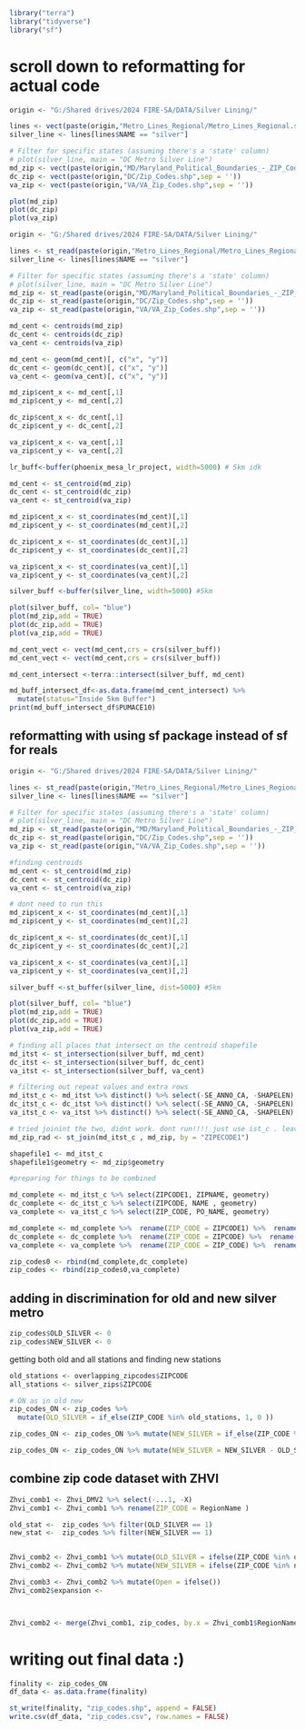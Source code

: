 ```r
library("terra")
library("tidyverse")
library("sf")
```

# scroll down to reformatting for actual code

```r
origin <- "G:/Shared drives/2024 FIRE-SA/DATA/Silver Lining/"

lines <- vect(paste(origin,"Metro_Lines_Regional/Metro_Lines_Regional.shp",sep = ''))
silver_line <- lines[lines$NAME == "silver"]

# Filter for specific states (assuming there's a 'state' column)
# plot(silver_line, main = "DC Metro Silver Line")
md_zip <- vect(paste(origin,"MD/Maryland_Political_Boundaries_-_ZIP_Codes_-_5_Digit.shp",sep = ''))
dc_zip <- vect(paste(origin,"DC/Zip_Codes.shp",sep = ''))
va_zip <- vect(paste(origin,"VA/VA_Zip_Codes.shp",sep = ''))
```

```r
plot(md_zip)
plot(dc_zip)
plot(va_zip)
```

```r
origin <- "G:/Shared drives/2024 FIRE-SA/DATA/Silver Lining/"

lines <- st_read(paste(origin,"Metro_Lines_Regional/Metro_Lines_Regional.shp",sep = ''))
silver_line <- lines[lines$NAME == "silver"]

# Filter for specific states (assuming there's a 'state' column)
# plot(silver_line, main = "DC Metro Silver Line")
md_zip <- st_read(paste(origin,"MD/Maryland_Political_Boundaries_-_ZIP_Codes_-_5_Digit.shp",sep = ''))
dc_zip <- st_read(paste(origin,"DC/Zip_Codes.shp",sep = ''))
va_zip <- st_read(paste(origin,"VA/VA_Zip_Codes.shp",sep = ''))
```

```r
md_cent <- centroids(md_zip)
dc_cent <- centroids(dc_zip)
va_cent <- centroids(va_zip)

md_cent <- geom(md_cent)[, c("x", "y")]
dc_cent <- geom(dc_cent)[, c("x", "y")]
va_cent <- geom(va_cent)[, c("x", "y")]

md_zip$cent_x <- md_cent[,1]
md_zip$cent_y <- md_cent[,2]

dc_zip$cent_x <- dc_cent[,1]
dc_zip$cent_y <- dc_cent[,2]

va_zip$cent_x <- va_cent[,1]
va_zip$cent_y <- va_cent[,2]
```

```r
lr_buff<-buffer(phoenix_mesa_lr_project, width=5000) # 5km idk
```

```r
md_cent <- st_centroid(md_zip)
dc_cent <- st_centroid(dc_zip)
va_cent <- st_centroid(va_zip)
```

```r
md_zip$cent_x <- st_coordinates(md_cent)[,1]
md_zip$cent_y <- st_coordinates(md_cent)[,2]

dc_zip$cent_x <- st_coordinates(dc_cent)[,1]
dc_zip$cent_y <- st_coordinates(dc_cent)[,2]

va_zip$cent_x <- st_coordinates(va_cent)[,1]
va_zip$cent_y <- st_coordinates(va_cent)[,2]
```

```r
silver_buff <-buffer(silver_line, width=5000) #5km
```

```r
plot(silver_buff, col= "blue")
plot(md_zip,add = TRUE)
plot(dc_zip,add = TRUE)
plot(va_zip,add = TRUE)
```

```r
md_cent_vect <- vect(md_cent,crs = crs(silver_buff))
md_cent_vect <- vect(md_cent,crs = crs(silver_buff))

md_cent_intersect <-terra::intersect(silver_buff, md_cent)

md_buff_intersect_df<-as.data.frame(md_cent_intersect) %>%
  mutate(status="Inside 5km Buffer")
print(md_buff_intersect_df$PUMACE10)
```

## reformatting with using sf package instead of sf for reals

```r
origin <- "G:/Shared drives/2024 FIRE-SA/DATA/Silver Lining/"

lines <- st_read(paste(origin,"Metro_Lines_Regional/Metro_Lines_Regional.shp",sep = ''))
silver_line <- lines[lines$NAME == "silver"]

# Filter for specific states (assuming there's a 'state' column)
# plot(silver_line, main = "DC Metro Silver Line")
md_zip <- st_read(paste(origin,"MD/Maryland_Political_Boundaries_-_ZIP_Codes_-_5_Digit.shp",sep = ''))
dc_zip <- st_read(paste(origin,"DC/Zip_Codes.shp",sep = ''))
va_zip <- st_read(paste(origin,"VA/VA_Zip_Codes.shp",sep = ''))
```

```r
#finding centroids
md_cent <- st_centroid(md_zip)
dc_cent <- st_centroid(dc_zip)
va_cent <- st_centroid(va_zip)
```

```r
# dont need to run this
md_zip$cent_x <- st_coordinates(md_cent)[,1]
md_zip$cent_y <- st_coordinates(md_cent)[,2]

dc_zip$cent_x <- st_coordinates(dc_cent)[,1]
dc_zip$cent_y <- st_coordinates(dc_cent)[,2]

va_zip$cent_x <- st_coordinates(va_cent)[,1]
va_zip$cent_y <- st_coordinates(va_cent)[,2]
```

```r
silver_buff <-st_buffer(silver_line, dist=5000) #5km
```

```r
plot(silver_buff, col= "blue")
plot(md_zip,add = TRUE)
plot(dc_zip,add = TRUE)
plot(va_zip,add = TRUE)
```

```r
# finding all places that intersect on the centroid shapefile 
md_itst <- st_intersection(silver_buff, md_cent)
dc_itst <- st_intersection(silver_buff, dc_cent)
va_itst <- st_intersection(silver_buff, va_cent)
```

```r
# filtering out repeat values and extra rows
md_itst_c <- md_itst %>% distinct() %>% select(-SE_ANNO_CA, -SHAPELEN)
dc_itst_c <- dc_itst %>% distinct() %>% select(-SE_ANNO_CA, -SHAPELEN)
va_itst_c <- va_itst %>% distinct() %>% select(-SE_ANNO_CA, -SHAPELEN)
```

```r
# tried joinint the two, didnt work. dont run!!!! just use ist_c . leave data as a centroid.
md_zip_rad <- st_join(md_itst_c , md_zip, by = "ZIPECODE1")

shapefile1 <- md_itst_c
shapefile1$geometry <- md_zip$geometry
```

```r
#preparing for things to be combined

md_complete <- md_itst_c %>% select(ZIPCODE1, ZIPNAME, geometry)
dc_complete <- dc_itst_c %>% select(ZIPCODE, NAME , geometry)
va_complete <- va_itst_c %>% select(ZIP_CODE, PO_NAME, geometry)
```

```r
md_complete <- md_complete %>%  rename(ZIP_CODE = ZIPCODE1) %>%  rename(ZIPNAME = ZIPNAME) 
dc_complete <- dc_complete %>%  rename(ZIP_CODE = ZIPCODE) %>%  rename(ZIPNAME = NAME) 
va_complete <- va_complete %>%  rename(ZIP_CODE = ZIP_CODE) %>%  rename(ZIPNAME = PO_NAME) 
```

```r
zip_codes0 <- rbind(md_complete,dc_complete)
zip_codes <- rbind(zip_codes0,va_complete)
```

## adding in discrimination for old and new silver metro

```r
zip_codes$OLD_SILVER <- 0
zip_codes$NEW_SILVER <- 0

```

getting both old and all stations and finding new stations

```r
old_stations <- overlapping_zipcodes$ZIPCODE
all_stations <- silver_zips$ZIPCODE

# ON as in old new
zip_codes_ON <- zip_codes %>% 
  mutate(OLD_SILVER = if_else(ZIP_CODE %in% old_stations, 1, 0 ))

zip_codes_ON <- zip_codes_ON %>% mutate(NEW_SILVER = if_else(ZIP_CODE %in% all_stations, 1, 0))

zip_codes_ON <- zip_codes_ON %>% mutate(NEW_SILVER = NEW_SILVER - OLD_SILVER)

```

## combine zip code dataset with ZHVI

```r
Zhvi_comb1 <- Zhvi_DMV2 %>% select(-...1, -X)
Zhvi_comb1 <- Zhvi_comb1 %>% rename(ZIP_CODE = RegionName )

old_stat <-  zip_codes %>% filter(OLD_SILVER == 1)
new_stat <-  zip_codes %>% filter(NEW_SILVER == 1)


Zhvi_comb2 <- Zhvi_comb1 %>% mutate(OLD_SILVER = ifelse(ZIP_CODE %in% old_stat$ZIP_CODE ,1 ,0))
Zhvi_comb2 <- Zhvi_comb2 %>% mutate(NEW_SILVER = ifelse(ZIP_CODE %in% new_stat$ZIP_CODE ,1 ,0))

Zhvi_comb3 <- Zhvi_comb2 %>% mutate(Open = ifelse())
Zhvi_comb2$expansion <-



Zhvi_comb2 <- merge(Zhvi_comb1, zip_codes, by.x = Zhvi_comb1$RegionName , by.y = ZIP_CODE, all.x = TRUE )
```

# writing out final data :)

```r
finality <- zip_codes_ON
df_data <- as.data.frame(finality)
```

```r
st_write(finality, "zip_codes.shp", append = FALSE)
write.csv(df_data, "zip_codes.csv", row.names = FALSE)
```
